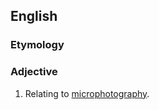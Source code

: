 ==English==

===Etymology===
{{prefix|en|micro|photographic}}

===Adjective===
{{en-adj|-}}

# Relating to [[microphotography]].